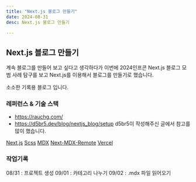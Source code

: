 ```yaml
---
title: "Next.js 블로그 만들기"
date: 2024-08-31
desc: Next.js 블로그 만들기

---
```



## Next.js 블로그 만들기

계속 블로그를 만들어 보고 싶다고 생각하다가 
이번에 2024인프콘 Next.js 블로그 모범 사례 탐구를 보고 
Next.js를 이용해서 블로그를 만들기로 했습니다. 

소소한 기록용 블로그 입니다. 

### 레퍼런스 & 기술 스택

- https://rauchg.com/
- https://d5br5.dev/blog/nextjs_blog/setup
d5br5이 작성해주신 글에서 참고를 많이 했습니다. 

[Next.js](https://nextjs.org/) 
[Scss](https://sass-lang.com/) 
[MDX](https://mdxjs.com/)
[Next-MDX-Remote](https://github.com/hashicorp/next-mdx-remote#react-server-components-rsc--nextjs-app-directory-support)
[Vercel](https://vercel.com/dashboard)


### 작업기록
08/31 : 프로젝트 생성
09/01 : 카테고리 나누기
09/02 : .mdx 파일 읽어오기 